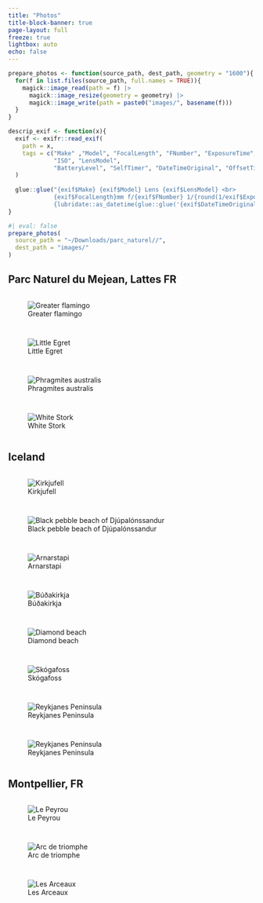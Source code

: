 ```yaml
---
title: "Photos"
title-block-banner: true
page-layout: full
freeze: true
lightbox: auto
echo: false
---
```


```r
prepare_photos <- function(source_path, dest_path, geometry = "1600"){
  for(f in list.files(source_path, full.names = TRUE)){
    magick::image_read(path = f) |>
      magick::image_resize(geometry = geometry) |>
      magick::image_write(path = paste0("images/", basename(f)))
  }
}

descrip_exif <- function(x){
  exif <- exifr::read_exif(
    path = x, 
    tags = c("Make" ,"Model", "FocalLength", "FNumber", "ExposureTime", 
             "ISO", "LensModel", 
             "BatteryLevel", "SelfTimer", "DateTimeOriginal", "OffsetTime")
  )
  
  glue::glue("{exif$Make} {exif$Model} Lens {exif$LensModel} <br>
             {exif$FocalLength}mm f/{exif$FNumber} 1/{round(1/exif$ExposureTime)} ISO {exif$ISO} <br>
             {lubridate::as_datetime(glue::glue('{exif$DateTimeOriginal} {exif$OffsetTime}'))} UTC")
}
```

```r
#| eval: false
prepare_photos(
  source_path = "~/Downloads/parc_naturel//", 
  dest_path = "images/"
)
```

## Parc Naturel du Mejean, Lattes FR

::: {style="display: grid; grid-template-columns: repeat(auto-fill, minmax(250px, 1fr));grid-gap: 1em;"}
![Greater flamingo](images/20240211_0325.jpg){description="`r descrip_exif('images/20240211_0325.jpg')`" desc-position="left" group="mejean"}

![Little Egret](images/20240211_0044.jpg){description="`r descrip_exif('images/20240211_0044.jpg')`" desc-position="left" group="mejean"}

![Phragmites australis](images/20240211_0259.jpg){description="`r descrip_exif('images/20240211_0259.jpg')`" desc-position="left" group="mejean"}



![White Stork](images/20240211_0504.jpg){description="`r descrip_exif('images/20240211_0504.jpg')`" desc-position="left" group="mejean"}

:::

## Iceland

::: {style="display: grid; grid-template-columns: repeat(auto-fill, minmax(250px, 1fr));grid-gap: 1em;"}
![Kirkjufell](images/20240115_0036.jpg){description="`r descrip_exif('images/20240115_0036.jpg')`" desc-position="left" group="iceland"}

![Black pebble beach of Djúpalónssandur](images/20240115_0093.jpg){description="`r descrip_exif('images/20240115_0093.jpg')` " desc-position="left" group="iceland"}

![Arnarstapi](images/20240115_0204.jpg){description="`r descrip_exif('images/20240115_0204.jpg')` " desc-position="left" group="iceland"}

![Búðakirkja](images/20240115_0209.jpg){description="`r descrip_exif('images/20240115_0209.jpg')` " desc-position="left" group="iceland"}

![Diamond beach](images/20240115_0268.jpg){description="`r descrip_exif('images/20240115_0268.jpg')` " desc-position="left" group="iceland"}

![Skógafoss](images/20240115_0379.jpg){description="`r descrip_exif('images/20240115_0379.jpg')` " desc-position="left" group="iceland"}

![Reykjanes Peninsula](images/20240115_0501.jpg){description="`r descrip_exif('images/20240115_0501.jpg')` " desc-position="left" group="iceland"}

![Reykjanes Peninsula](images/20240115_0508.jpg){description="`r descrip_exif('images/20240115_0508.jpg')` " desc-position="left" group="iceland"}
:::

## Montpellier, FR

::: {style="display: grid; grid-template-columns: repeat(auto-fill, minmax(250px, 1fr));grid-gap: 1em;"}
![Le Peyrou](images/20231105_0054.JPG){description="`r descrip_exif('images/20231105_0054.JPG')`" desc-position="left" group="montpellier"}

![Arc de triomphe](images/20231105_0037.JPG){description="`r descrip_exif('images/20231105_0037.JPG')` " desc-position="left" group="montpellier"}

![Les Arceaux](images/20231105_0069.JPG){description="`r descrip_exif('images/20231105_0069.JPG')` " desc-position="left" group="montpellier"}
:::
